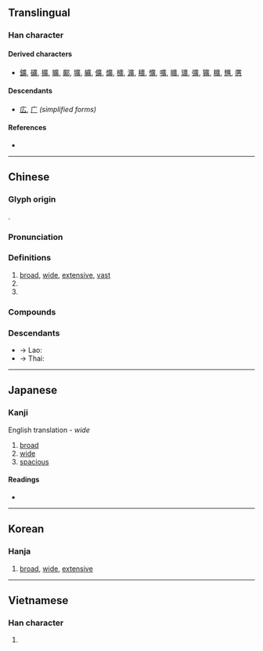 {{also|广|広|癀}}
{{character info/new}}
==Translingual==
{{Han simplified forms|廣|広|广}}

===Han character===
{{Han char|rn=53|rad=广|as=12|sn=15|four=00286|canj=ITMC|ids=⿸广黃(HTJK),⿸广黄(GV)}}

====Derived characters====
* [[鑛]], [[礦]], [[擴]], [[曠]], [[鄺]], [[壙]], [[纊]], [[儣]], [[爌]], [[櫎]], [[瀇]], [[穬]], [[懭]], [[嚝]], [[矌]], [[㼅]], [[彍]], [[獷]], [[䊯]], [[兤]], [[懬]]

====Descendants====
* [[広]], [[广]] ''(simplified forms)''

====References====
* {{Han ref|kx=0351.030|dkj=09493|dj=0663.010|hdz=20897.040|uh=5EE3|ud=24291|bh=BC73|bd=48243}}

----

==Chinese==
{{zh-forms|s=广|alt=広}}

===Glyph origin===
{{Han etyl}}
{{Han compound|广|黃|ls=psc|c1=s|c2=p}}.

===Pronunciation===
{{zh-pron
|m=guǎng
|c=gwong2
|h=pfs=kóng
|md=guōng
|mn=kóng/qz,tw,xm:kńg/zz:kúiⁿ
|mn_note=kóng - literary; kńg/kúiⁿ - vernacular
|w=2kuaan
|mc=y
|oc=y
|ma=
|cat=a
}}

===Definitions===
{{zh-hanzi}}

# [[broad]], [[wide]], [[extensive]], [[vast]]
# {{zh-abbrev|廣州|Guangzhou}}
# {{zh-abbrev|廣東|Guangdong}}

===Compounds===
{{zh-der|廣告|廣州|廣東|廣西|做廣告|兩廣|公益廣告|兵多將廣|分類廣告|右廣|吳廣|地廣人稀|地廣人稠|增廣|增廣生員|增廣見聞|大庭廣眾|太丘道廣|姚廣孝|姻族廣茂|孔廣森|安廣|寬廣|小廣播|店面廣告|廣三鐵路|廣九鐵路|廣交|廣傳|廣儲司|廣內|廣博|廣受好評|廣告人|廣告函件|廣告媒體|廣告活動|廣告節目|廣告詞|廣告費|廣告顏料|廣嗣|廣土眾民|廣坐|廣場|廣夏細旃|廣大|廣寒|廣寒仙子|廣寒宮|廣島|廣崇|廣州和約|廣州戲|廣州灣|廣州起義|廣布|廣府幫|廣府戲|廣度|廣庭|廣庭大眾|廣廈|廣廈萬間|廣弘明集|廣德|廣德從橋|廣惠倉|廣成子|廣捕|廣捕文書|廣捨|廣播|廣播劇|廣播段|廣播界|廣播節|廣播節目|廣播系統|廣播網|廣播電臺|廣文|廣文先生|廣方言館|廣東大戲|廣東油桐|廣東漢劇|廣東灣|廣東炒麵|廣東粥|廣柳車|廣欬|廣武|廣武嘆|廣法大秤|廣泛|廣溪峽|廣漠|廣牧|廣用試紙|廣畤|廣瘡|廣盛|廣眾|廣眾大庭|廣窯|廣結善緣|廣結良緣|廣緝|廣緝文書|廣繡|廣群芳譜|廣義|廣耕|廣莫門|廣莫風|廣行善事|廣衍|廣袖高髻|廣袤|廣裡|廣西省|廣覽詩書|廣角鏡|廣角鏡頭|廣貨|廣輪|廣通渠|廣鈞|廣長舌|廣開言路|廣開門路|廣闊|廣陵客|廣陵散|廣陸|廣雅|廣雅疏證|廣電處|廣韻|廣體客機|廣鼻類|德廣|心廣體胖|志廣才疏|意廣才疏|戶外廣告|才廣妨身|才疏意廣|才高意廣|打廣告|拉廣告|推廣|推廣教育|推而廣之|有線廣播|李廣|李廣利|李廣射虎|李廣難封|楊廣|楊文廣|水廣魚大|河廣|洋廣貨|深廣|漢廣|熒幕廣告|直接廣播|短波廣播|神通廣大|稠人廣坐|稠人廣眾|立體廣告|立體廣播|糧多草廣|紅色廣場|網路廣告|羅馬廣場|老廣廣|老廣文|腹笥甚廣|袤廣|見多識廣|見聞廣博|言論廣場|調幅廣播|調頻廣播|識多才廣|貳廣|車廂廣告|車體廣告|軍多將廣|輿地廣記|農業推廣|通衢廣陌|配置廣播|鈞天廣樂|集思廣益|電子廣告|鴨兒廣梨}}

===Descendants===
* → Lao: {{l|lo|ກວ້າງ||wide, broad}}
* → Thai: {{l|th|กว้าง||wide, broad}}

{{zh-cat|Intermediate}}

----

==Japanese==
{{ja-kanji forms|広|廣}}

===Kanji===
{{ja-kanji|grade=|rs=广12|shin=広}}

English translation - ''wide''

# [[broad]]
# [[wide]]
# [[spacious]]

====Readings====
* {{ja-readings|on=[[こう]] (kō)|kun=[[ひろい]] (hiroi), [[ひろば]] (hiroba), [[ひろめる]] (hiromeru)}}

----

==Korean==

===Hanja===
{{ko-hanja|hangeul=광|eumhun=넓을}}

# [[broad]], [[wide]], [[extensive]]

----

==Vietnamese==

===Han character===
{{vi-hantu|[[quảng]], [[quẳng]], [[quãng]], [[rộng]]|rs=广12}}

# {{defn|lang=vi|sort=广12}}